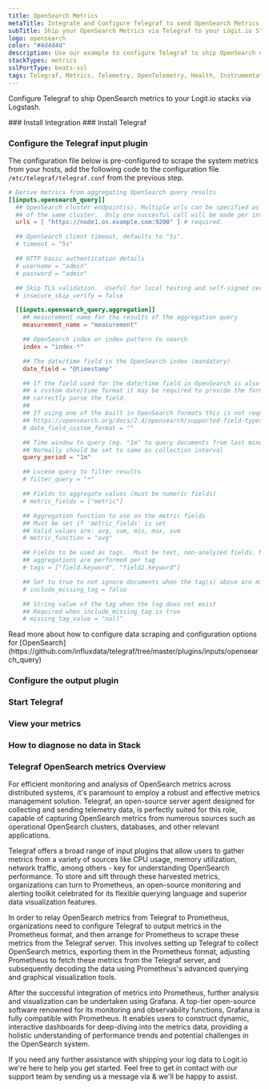 ```yaml
---
title: OpenSearch Metrics
metaTitle: Integrate and Configure Telegraf to send OpenSearch Metrics
subTitle: Ship your OpenSearch Metrics via Telegraf to your Logit.io Stack
logo: opensearch
color: "#4d4d4d"
description: Use our example to configure Telegraf to ship OpenSearch metrics to your Logit.io stacks. Configure Telegraf to send OpenSearch metrics to Logstash or Elastic.
stackTypes: metrics
sslPortType: beats-ssl
tags: Telegraf, Metrics, Telemetry, OpenTelemetry, Health, Instrumentation, OpenSearch, Search Engine, Monitoring, Database, Opensearch
---
```


Configure Telegraf to ship OpenSearch metrics to your Logit.io stacks via Logstash.

<Steps>
  ### Install Integration
  <InstallIntegration/>
  ### Install Telegraf

  <InstallTelegraf />

  ### Configure the Telegraf input plugin

  The configuration file below is pre-configured to scrape the system metrics from your hosts, add the following code to the configuration file `/etc/telegraf/telegraf.conf` from the previous step.

  ```toml copy
  # Derive metrics from aggregating OpenSearch query results
  [[inputs.opensearch_query]]
    ## OpenSearch cluster endpoint(s). Multiple urls can be specified as part
    ## of the same cluster.  Only one succesful call will be made per interval.
    urls = [ "https://node1.os.example.com:9200" ] # required.

    ## OpenSearch client timeout, defaults to "5s".
    # timeout = "5s"

    ## HTTP basic authentication details
    # username = "admin"
    # password = "admin"

    ## Skip TLS validation.  Useful for local testing and self-signed certs.
    # insecure_skip_verify = false

    [[inputs.opensearch_query.aggregation]]
      ## measurement name for the results of the aggregation query
      measurement_name = "measurement"

      ## OpenSearch index or index pattern to search
      index = "index-*"

      ## The date/time field in the OpenSearch index (mandatory).
      date_field = "@timestamp"

      ## If the field used for the date/time field in OpenSearch is also using
      ## a custom date/time format it may be required to provide the format to
      ## correctly parse the field.
      ##
      ## If using one of the built in OpenSearch formats this is not required.
      ## https://opensearch.org/docs/2.4/opensearch/supported-field-types/date/#built-in-formats
      # date_field_custom_format = ""

      ## Time window to query (eg. "1m" to query documents from last minute).
      ## Normally should be set to same as collection interval
      query_period = "1m"

      ## Lucene query to filter results
      # filter_query = "*"

      ## Fields to aggregate values (must be numeric fields)
      # metric_fields = ["metric"]

      ## Aggregation function to use on the metric fields
      ## Must be set if 'metric_fields' is set
      ## Valid values are: avg, sum, min, max, sum
      # metric_function = "avg"

      ## Fields to be used as tags.  Must be text, non-analyzed fields. Metric
      ## aggregations are performed per tag
      # tags = ["field.keyword", "field2.keyword"]

      ## Set to true to not ignore documents when the tag(s) above are missing
      # include_missing_tag = false

      ## String value of the tag when the tag does not exist
      ## Required when include_missing_tag is true
      # missing_tag_value = "null"
  ```
  <Callout type="info">
    Read more about how to configure data scraping and configuration options for [OpenSearch](https://github.com/influxdata/telegraf/tree/master/plugins/inputs/opensearch_query)
  </Callout>

  ### Configure the output plugin

  <TelegrafOutputPlugin />

  ### Start Telegraf

  <StartTelegraf />

  ### View your metrics
  <LaunchStack source="OpenSearch_Metrics_via_Telegraf" utmMedium="metrics" utmCampaign="telegraf-OpenSearch-metrics" />

  ### How to diagnose no data in Stack

  <DiagnoseNoData />

</Steps>

### Telegraf OpenSearch metrics Overview

For efficient monitoring and analysis of OpenSearch metrics across distributed systems, it's paramount to employ a robust 
and effective metrics management solution. Telegraf, an open-source server agent designed for collecting and sending 
telemetry data, is perfectly suited for this role, capable of capturing OpenSearch metrics from numerous sources such as 
operational OpenSearch clusters, databases, and other relevant applications.

Telegraf offers a broad range of input plugins that allow users to gather metrics from a variety of sources like CPU 
usage, memory utilization, network traffic, among others - key for understanding OpenSearch performance. To store and 
sift through these harvested metrics, organizations can turn to Prometheus, an open-source monitoring and alerting 
toolkit celebrated for its flexible querying language and superior data visualization features.

In order to relay OpenSearch metrics from Telegraf to Prometheus, organizations need to configure Telegraf to output 
metrics in the Prometheus format, and then arrange for Prometheus to scrape these metrics from the Telegraf server. 
This involves setting up Telegraf to collect OpenSearch metrics, exporting them in the Prometheus format, adjusting 
Prometheus to fetch these metrics from the Telegraf server, and subsequently decoding the data using Prometheus's 
advanced querying and graphical visualization tools.

After the successful integration of metrics into Prometheus, further analysis and visualization can be undertaken 
using Grafana. A top-tier open-source software renowned for its monitoring and observability functions, Grafana is 
fully compatible with Prometheus. It enables users to construct dynamic, interactive dashboards for deep-diving into 
the metrics data, providing a holistic understanding of performance trends and potential challenges in the OpenSearch system.

If you need any further assistance with shipping your log data to Logit.io we're here to help you get started. 
Feel free to get in contact with our support team by sending us a message via <IntercomButton text="live chat" /> 
& we'll be happy to assist.